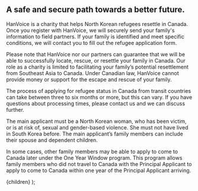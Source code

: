 
## A safe and secure path towards a better future.

HanVoice is a charity that helps North Korean refugees resettle in Canada. Once you register with HanVoice, we will securely send your family's information to field partners. If your family is identified and meet specific conditions, we will contact you to fill out the refugee application form.

Please note that HanVoice nor our partners can guarantee that we will be able to successfully locate, rescue, or resettle your family in Canada. Our role as a charity is limited to facilitating your family’s potential resettlement from Southeast Asia to Canada. Under Canadian law, HanVoice cannot provide money or support for the escape and rescue of your family.

The process of applying for refugee status in Canada from transit countries can take between three to six months or more, but this can vary. If you have questions about processing times, please contact us and we can discuss further.

The main applicant must be a North Korean woman, who has been victim, or is at risk of, sexual and gender-based violence. She must not have lived in South Korea before. The main applicant’s family members can include their spouse and dependent children.

In some cases, other family members may be able to apply to come to Canada later under the One Year Window program. This program allows family members who did not travel to Canada with the Principal Applicant to apply to come to Canada within one year of the Principal Applicant arriving.

  <ArticleLayout title="Resettlement Program">{children}</ArticleLayout>
);
